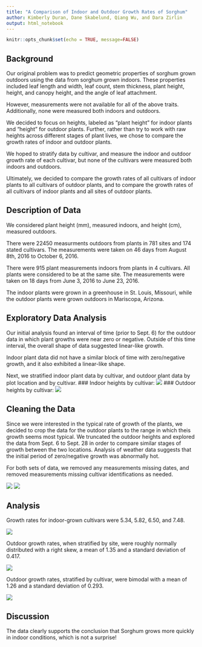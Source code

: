 ```yaml
---
title: "A Comparison of Indoor and Outdoor Growth Rates of Sorghum"
author: Kimberly Duran, Dane Skabelund, Qiang Wu, and Dara Zirlin
output: html_notebook
---
```


```r
knitr::opts_chunk$set(echo = TRUE, message=FALSE)
```


## Background
Our original problem was to predict geometric properties of sorghum grown outdoors using the data from sorghum grown indoors. These properties included leaf length and width, leaf count, stem thickness, plant height, height, and canopy height, and the angle of leaf attachment.  

However, measurements were not available for all of the above traits. Additionally, none were measured both indoors and outdoors.

We decided to focus on heights, labeled as "plant height" for indoor plants and "height" for outdoor plants. Further, rather than try to work with raw heights across different stages of plant lives, we chose to compare the growth rates of indoor and outdoor plants.

We hoped to stratify data by cultivar, and measure the indoor and outdoor growth rate of each cultivar, but none of the cultivars were measured both indoors and outdoors. 

Ultimately, we decided to compare the growth rates of all cultivars of indoor plants to all cultivars of outdoor plants, and to compare the growth rates of all cultivars of indoor plants and all sites of outdoor plants.


## Description of Data
We considered plant height (mm), measured indoors, and height (cm), measured outdoors.

There were 22450 measurments outdoors from plants in 781 sites and 174 stated cultivars. The measurements were taken on 46 days from August 8th, 2016 to October 6, 2016. 

There were 915 plant measurements indoors from plants in 4 cultivars. All plants were considered to be at the same site. The measurements were taken on 18 days from June 3, 2016 to June 23, 2016. 

The indoor plants were grown in a greenhouse in St. Louis, Missouri, while the outdoor plants were grown outdoors in Mariscopa, Arizona. 


## Exploratory Data Analysis
Our initial analysis found an interval of time (prior to Sept. 6) for the outdoor data in which plant growths were near zero or negative. Outside of this time interval, the overall shape of data suggested linear-like growth.

Indoor plant data did not have a similar block of time with zero/negative growth, and it also exhibited a linear-like shape.

Next, we stratified indoor plant data by cultivar, and outdoor plant data by plot location and by cultivar.
### Indoor heights by cultivar:
![](indoor_heights_by_cultivar.png)
### Outdoor heights by cultivar:
![](outdoor_heights_by_cultivar.png)

## Cleaning the Data
Since we were interested in the typical rate of growth of the plants, we decided to crop the data for the outdoor plants to the range in which theis growth seems most typical.
We truncated the outdoor heights and explored the data from Sept. 6 to Sept. 28 in order to compare similar stages of growth between the two locations. Analysis of weather data suggests that the initial period of zero/negative growth was abnormally hot.

For both sets of data, we removed any measurements missing dates, and removed measurements missing cultivar identifications as needed.

![](before_crop.png)
![](cropped.png)


## Analysis

Growth rates for indoor-grown cultivars were 5.34, 5.82, 6.50, and 7.48.

![](../indoor_plots/lm_by_cultivar.png)

Outdoor growth rates, when stratified by site, were roughly normally distributed with a right skew, a mean of 1.35 and a standard deviation of 0.417.

![](../heightplot/growth-rates-site.png)

Outdoor growth rates, stratified by cultivar, were bimodal with a mean of 1.26 and a standard deviation of 0.293.

![](../heightplot/growth-rates-cultivar.png)

## Discussion
The data clearly supports the conclusion that Sorghum grows more quickly in indoor conditions, which is not a surprise! 


